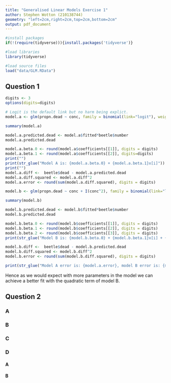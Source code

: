 ```yaml
---
title: "Generalised Linear Models Exercise 1"
author: Stephen Wotton (210138744)
geometry: "left=2cm,right=2cm,top=2cm,bottom=2cm"
output: pdf_document
---
```


```r
#install packages
if(!(require(tidyverse))){install.packages('tidyverse')}

#load libraries
library(tidyverse)

#load source files
load("data/GLM.RData")
```
## Question 1
```r
digits <- 3
options(digits=digits)

# Logit is the default link but no harm being explict.
model.a <- glm(propn.dead ~ conc, family = binomial(link="logit"), weights=number, data=beetle)

summary(model.a)

model.a.predicted.dead <- model.a$fitted*beetle$number
model.a.predicted.dead

model.a.beta.0 <- round(model.a$coefficients[[1]], digits = digits)
model.a.beta.1 <- round(model.a$coefficients[[2]], digits=digits)
print("")
print(str_glue("Model A is: {model.a.beta.0} + {model.a.beta.1}x[i]"))
print("")
model.a.diff <-  beetle$dead - model.a.predicted.dead
model.a.diff.squared <- model.a.diff^2
model.a.error <- round(sum(model.a.diff.squared), digits = digits)

model.b <- glm(propn.dead ~ conc + I(conc^2), family = binomial(link="logit"), weights=number, data=beetle)

summary(model.b)

model.b.predicted.dead <- model.b$fitted*beetle$number
model.b.predicted.dead

model.b.beta.0 <- round(model.b$coefficients[[1]], digits = digits)
model.b.beta.1 <- round(model.b$coefficients[[2]], digits = digits)
model.b.beta.2 <- round(model.b$coefficients[[3]], digits = digits)
print(str_glue("Model B is: {model.b.beta.0} + {model.b.beta.1}x[i] + {model.b.beta.1}x[i]^2"))

model.b.diff <-  beetle$dead - model.b.predicted.dead
model.b.diff.squared <- model.b.diff^2
model.b.error <- round(sum(model.b.diff.squared), digits = digits)

print(str_glue("Model A error is: {model.a.error}, model B error is: {model.b.error}"))
```
Hence as we would expect with more parameters in the model we can achieve a better fit with the quadratic term of model B.

## Question 2

### A

### B

### C

### D

#### A

#### B
